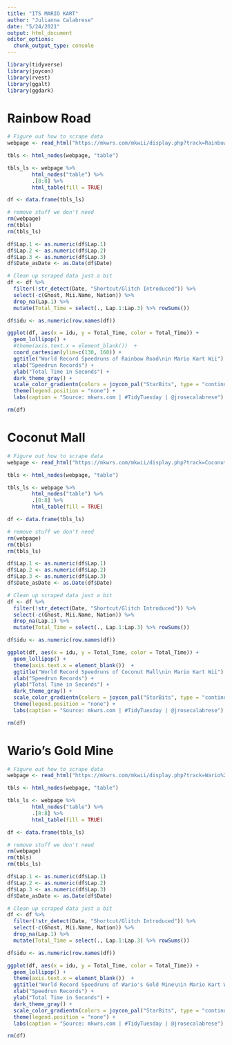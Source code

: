 ```yaml
---
title: "ITS MARIO KART"
author: "Julianna Calabrese"
date: "5/24/2021"
output: html_document
editor_options: 
  chunk_output_type: console
---
```


```r
library(tidyverse)
library(joycon)
library(rvest)
library(ggalt)
library(ggdark)
```

# Rainbow Road

```r
# Figure out how to scrape data
webpage <- read_html("https://mkwrs.com/mkwii/display.php?track=Rainbow+Road")

tbls <- html_nodes(webpage, "table")

tbls_ls <- webpage %>%
        html_nodes("table") %>%
        .[8:8] %>%
        html_table(fill = TRUE)

df <- data.frame(tbls_ls)

# remove stuff we don't need
rm(webpage)
rm(tbls)
rm(tbls_ls)

df$Lap.1 <- as.numeric(df$Lap.1)
df$Lap.2 <- as.numeric(df$Lap.2)
df$Lap.3 <- as.numeric(df$Lap.3)
df$Date_asDate <- as.Date(df$Date)

# Clean up scraped data just a bit
df <- df %>%
  filter(!str_detect(Date, "Shortcut/Glitch Introduced")) %>%
  select(-c(Ghost, Mii.Name, Nation)) %>%
  drop_na(Lap.1) %>% 
  mutate(Total_Time = select(., Lap.1:Lap.3) %>% rowSums())

df$idu <- as.numeric(row.names(df))

ggplot(df, aes(x = idu, y = Total_Time, color = Total_Time)) + 
  geom_lollipop() +
  #theme(axis.text.x = element_blank())  + 
  coord_cartesian(ylim=c(130, 160)) + 
  ggtitle("World Record Speedruns of Rainbow Road\nin Mario Kart Wii") + 
  xlab("Speedrun Records") +
  ylab("Total Time in Seconds") +
  dark_theme_gray() + 
  scale_color_gradientn(colors = joycon_pal("StarBits", type = "continuous")) +
  theme(legend.position = "none") +
  labs(caption = "Source: mkwrs.com | #TidyTuesday | @jrosecalabrese")

rm(df)
```

# Coconut Mall

```r
# Figure out how to scrape data
webpage <- read_html("https://mkwrs.com/mkwii/display.php?track=Coconut+Mall")

tbls <- html_nodes(webpage, "table")

tbls_ls <- webpage %>%
        html_nodes("table") %>%
        .[8:8] %>%
        html_table(fill = TRUE)

df <- data.frame(tbls_ls)

# remove stuff we don't need
rm(webpage)
rm(tbls)
rm(tbls_ls)

df$Lap.1 <- as.numeric(df$Lap.1)
df$Lap.2 <- as.numeric(df$Lap.2)
df$Lap.3 <- as.numeric(df$Lap.3)
df$Date_asDate <- as.Date(df$Date)

# Clean up scraped data just a bit
df <- df %>%
  filter(!str_detect(Date, "Shortcut/Glitch Introduced")) %>%
  select(-c(Ghost, Mii.Name, Nation)) %>%
  drop_na(Lap.1) %>% 
  mutate(Total_Time = select(., Lap.1:Lap.3) %>% rowSums())

df$idu <- as.numeric(row.names(df))

ggplot(df, aes(x = idu, y = Total_Time, color = Total_Time)) + 
  geom_lollipop() +
  theme(axis.text.x = element_blank())  + 
  ggtitle("World Record Speedruns of Coconut Mall\nin Mario Kart Wii") +
  xlab("Speedrun Records") + 
  ylab("Total Time in Seconds") +
  dark_theme_gray() +
  scale_color_gradientn(colors = joycon_pal("StarBits", type = "continuous")) + 
  theme(legend.position = "none") +
  labs(caption = "Source: mkwrs.com | #TidyTuesday | @jrosecalabrese")

rm(df)
```

# Wario's Gold Mine

```r
# Figure out how to scrape data
webpage <- read_html("https://mkwrs.com/mkwii/display.php?track=Wario%27s+Gold+Mine")

tbls <- html_nodes(webpage, "table")

tbls_ls <- webpage %>%
        html_nodes("table") %>%
        .[8:8] %>%
        html_table(fill = TRUE)

df <- data.frame(tbls_ls)

# remove stuff we don't need
rm(webpage)
rm(tbls)
rm(tbls_ls)

df$Lap.1 <- as.numeric(df$Lap.1)
df$Lap.2 <- as.numeric(df$Lap.2)
df$Lap.3 <- as.numeric(df$Lap.3)
df$Date_asDate <- as.Date(df$Date)

# Clean up scraped data just a bit
df <- df %>%
  filter(!str_detect(Date, "Shortcut/Glitch Introduced")) %>%
  select(-c(Ghost, Mii.Name, Nation)) %>%
  drop_na(Lap.1) %>% 
  mutate(Total_Time = select(., Lap.1:Lap.3) %>% rowSums())

df$idu <- as.numeric(row.names(df))

ggplot(df, aes(x = idu, y = Total_Time, color = Total_Time)) + 
  geom_lollipop() +
  theme(axis.text.x = element_blank())  + 
  ggtitle("World Record Speedruns of Wario's Gold Mine\nin Mario Kart Wii") +
  xlab("Speedrun Records") + 
  ylab("Total Time in Seconds") +
  dark_theme_gray() +
  scale_color_gradientn(colors = joycon_pal("StarBits", type = "continuous")) +
  theme(legend.position = "none") +
  labs(caption = "Source: mkwrs.com | #TidyTuesday | @jrosecalabrese")

rm(df)
```
